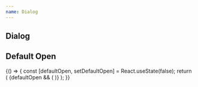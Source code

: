 ```yaml
---
name: Dialog
---
```



## Dialog

<Playground>
  <Box p="$8">
    <Dialog>
      <Button>New workspace</Button>
      {(close) => (
        <Dialog.Modal>
          <Dialog.Title level={3}>Create new workspace</Dialog.Title>
          <Box
            css={{
              'pt': '$4',
              '@initial': { minWidth: 400 },
              '@mobile': { minWidth: 320 },
            }}
            as="form"
            onSubmit={(e) => {
              e.preventDefault();
              window.alert(e.currentTarget['workspace-name'].value);
            }}
          >
            <Flex flow="column" gap="2">
              <TextField placeholder="Carefive" name="workspace-name" label="Workspace name" autoFocus />
              <Picker>
                <Item label="Item 1" value="1" />
                <Item label="Item 2" value="2" />
                <Item label="Item 3" value="3" />
                <Item label="Item 4" value="4" />
              </Picker>
            </Flex>
            <Box pb="$10" />
            <Flex flow="row-reverse" gap="sm">
              <Button type="submit" variant="primary">
                Create
              </Button>
              <Button onClick={close} variant="flat">
                Cancel
              </Button>
            </Flex>
          </Box>
        </Dialog.Modal>
      )}
    </Dialog>
  </Box>
</Playground>

## Default Open

<Playground>
  {() => {
    const [defaultOpen, setDefaultOpen] = React.useState(false);
    return (
      <Box p="$8">
        <Flex cross="center" main="start" gap="sm">
          <Switch label="Default open" value={defaultOpen} onChange={setDefaultOpen} />
          {defaultOpen && (
            <Dialog defaultOpen={defaultOpen}>
              <Button>New workspace</Button>
              {(close) => (
                <Dialog.Modal>
                  <Dialog.Title level={3}>Create new workspace</Dialog.Title>
                  <Box
                    pt="$4"
                    as="form"
                    onSubmit={(e) => {
                      e.preventDefault();
                      window.alert(e.currentTarget['workspace-name'].value);
                    }}
                  >
                    <TextField placeholder="Carefive" name="workspace-name" label="Workspace name" />
                    <Box pb="$10" />
                    <Flex flow="row-reverse" gap="sm">
                      <Button type="submit" variant="primary">
                        Create
                      </Button>
                      <Button onClick={close} variant="flat">
                        Cancel
                      </Button>
                    </Flex>
                  </Box>
                </Dialog.Modal>
              )}
            </Dialog>
          )}
        </Flex>
      </Box>
    );
  }}
</Playground>
